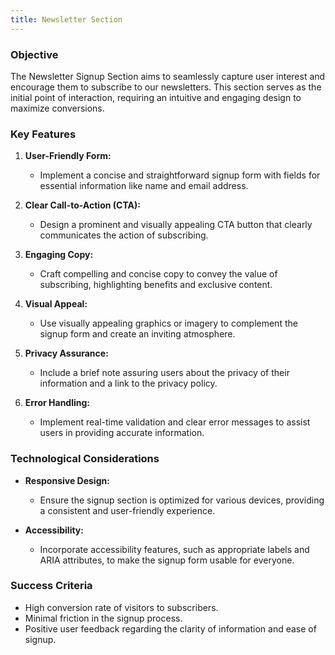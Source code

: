 ```yaml
---
title: Newsletter Section
---
```


### Objective

The Newsletter Signup Section aims to seamlessly capture user interest and encourage them to subscribe to our newsletters. This section serves as the initial point of interaction, requiring an intuitive and engaging design to maximize conversions.

### Key Features

1. **User-Friendly Form:**

   - Implement a concise and straightforward signup form with fields for essential information like name and email address.

2. **Clear Call-to-Action (CTA):**

   - Design a prominent and visually appealing CTA button that clearly communicates the action of subscribing.

3. **Engaging Copy:**

   - Craft compelling and concise copy to convey the value of subscribing, highlighting benefits and exclusive content.

4. **Visual Appeal:**

   - Use visually appealing graphics or imagery to complement the signup form and create an inviting atmosphere.

5. **Privacy Assurance:**

   - Include a brief note assuring users about the privacy of their information and a link to the privacy policy.

6. **Error Handling:**
   - Implement real-time validation and clear error messages to assist users in providing accurate information.

### Technological Considerations

- **Responsive Design:**

  - Ensure the signup section is optimized for various devices, providing a consistent and user-friendly experience.

- **Accessibility:**
  - Incorporate accessibility features, such as appropriate labels and ARIA attributes, to make the signup form usable for everyone.

### Success Criteria

- High conversion rate of visitors to subscribers.
- Minimal friction in the signup process.
- Positive user feedback regarding the clarity of information and ease of signup.
